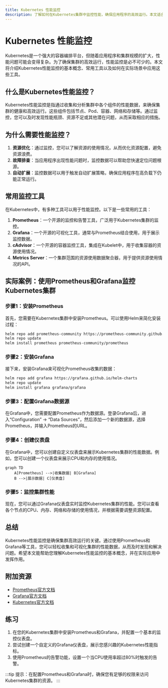 ```yaml
---
title: Kubernetes 性能监控
description: 了解如何在Kubernetes集群中监控性能，确保应用程序的高效运行。本文适合初学者，涵盖基本概念、工具和实际案例。
---
```


# Kubernetes 性能监控

Kubernetes是一个强大的容器编排平台，但随着应用程序和集群规模的扩大，性能问题可能会变得复杂。为了确保集群的高效运行，性能监控是必不可少的。本文将介绍Kubernetes性能监控的基本概念、常用工具以及如何在实际场景中应用这些工具。

## 什么是Kubernetes性能监控？

Kubernetes性能监控是指通过收集和分析集群中各个组件的性能数据，来确保集群的健康和高效运行。这些组件包括节点、Pod、容器、网络和存储等。通过监控，您可以及时发现性能瓶颈、资源不足或其他潜在问题，从而采取相应的措施。

## 为什么需要性能监控？

1. **资源优化**：通过监控，您可以了解资源的使用情况，从而优化资源配置，避免资源浪费。
2. **故障排查**：当应用程序出现性能问题时，监控数据可以帮助您快速定位问题根源。
3. **自动扩展**：监控数据可以用于触发自动扩展策略，确保应用程序在高负载下仍能正常运行。

## 常用监控工具

在Kubernetes中，有多种工具可以用于性能监控。以下是一些常用的工具：

1. **Prometheus**：一个开源的监控和告警工具，广泛用于Kubernetes集群的监控。
2. **Grafana**：一个开源的可视化工具，通常与Prometheus结合使用，用于展示监控数据。
3. **cAdvisor**：一个开源的容器监控工具，集成在Kubelet中，用于收集容器的资源使用情况。
4. **Metrics Server**：一个集群范围的资源使用数据聚合器，用于提供资源使用情况的API。

## 实际案例：使用Prometheus和Grafana监控Kubernetes集群

### 步骤1：安装Prometheus

首先，您需要在Kubernetes集群中安装Prometheus。可以使用Helm来简化安装过程：

```bash
helm repo add prometheus-community https://prometheus-community.github.io/helm-charts
helm repo update
helm install prometheus prometheus-community/prometheus
```

### 步骤2：安装Grafana

接下来，安装Grafana来可视化Prometheus收集的数据：

```bash
helm repo add grafana https://grafana.github.io/helm-charts
helm repo update
helm install grafana grafana/grafana
```

### 步骤3：配置Grafana数据源

在Grafana中，您需要配置Prometheus作为数据源。登录Grafana后，进入“Configuration” -> “Data Sources”，然后添加一个新的数据源，选择Prometheus，并输入Prometheus的URL。

### 步骤4：创建仪表盘

在Grafana中，您可以创建自定义仪表盘来展示Kubernetes集群的性能数据。例如，您可以创建一个仪表盘来展示CPU和内存的使用情况。

```mermaid
graph TD
    A[Prometheus] -->|收集数据| B[Grafana]
    B -->|展示数据| C[仪表盘]
```

### 步骤5：监控集群性能

现在，您可以通过Grafana仪表盘实时监控Kubernetes集群的性能。您可以查看各个节点的CPU、内存、网络和存储的使用情况，并根据需要调整资源配置。

## 总结

Kubernetes性能监控是确保集群高效运行的关键。通过使用Prometheus和Grafana等工具，您可以轻松收集和可视化集群的性能数据，从而及时发现和解决问题。希望本文能帮助您理解Kubernetes性能监控的基本概念，并在实际应用中发挥作用。

## 附加资源

- [Prometheus官方文档](https://prometheus.io/docs/)
- [Grafana官方文档](https://grafana.com/docs/)
- [Kubernetes官方文档](https://kubernetes.io/docs/)

## 练习

1. 在您的Kubernetes集群中安装Prometheus和Grafana，并配置一个基本的监控仪表盘。
2. 尝试创建一个自定义的Grafana仪表盘，展示您感兴趣的Kubernetes性能指标。
3. 使用Prometheus的告警功能，设置一个当CPU使用率超过80%时触发的告警。

:::tip
提示：在配置Prometheus和Grafana时，确保您有足够的权限来访问Kubernetes集群的资源。
:::